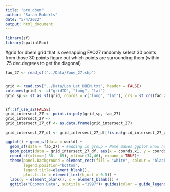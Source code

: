 ```yaml
---
title: "pre_dbem"
author: "Sarah Roberts"
date: "5/4/2022"
output: html_document
---
```


```r
library(sf)
library(spatialEco)
```


#grid 
for dbem grid that is overlapping FAO27 
randomly select 30 points 
from those 30 points figure out which points are surrounding them (within .75 dec.degrees to get the diagonal)

```r
fao_27 <- read_sf("../Data/Zone_27.shp")


grid <- read.csv("../Data/Lon_Lat_DBEM.txt", header = FALSE)
colnames(grid) <- c("gridID", "long", "lat")
grid_sp <- st_as_sf(grid, coords = c("long", "lat"), crs = st_crs(fao_27))


sf::sf_use_s2(FALSE)
grid_intersect_27 <- point.in.poly(grid_sp, fao_27)
grid_intersect_27 <- 
grid_intersect_27_df <- as.data.frame(grid_intersect_27) 

grid_intersect_27_df <- grid_intersect_27_df[!is.na(grid_intersect_27_df$zone), ]

ggplot() + geom_sf(data = world) + 
  geom_sf(data = fao_27) + #adding in group = Name makes ggplot know how to group the spatial object
  geom_point(data = grid_intersect_27_df, aes(x = coords.x1, y = coords.x2, size = .2)) + 
  coord_sf(xlim=c(-80, -65), ylim=c(34,46), expand = TRUE)+ 
  theme(panel.background = element_rect(fill = "white", colour = "black"),
        legend.position="bottom",
        legend.title=element_blank(),
        plot.title = element_text(hjust = 0.5)) + 
  labs(y = element_blank(), x = element_blank()) + 
  ggtitle("Ecomon Data", subtitle ="1997")+ guides(color = guide_legend(override.aes = list(size = 0.5))) + guides(col = guide_legend(nrow = 2))

```
